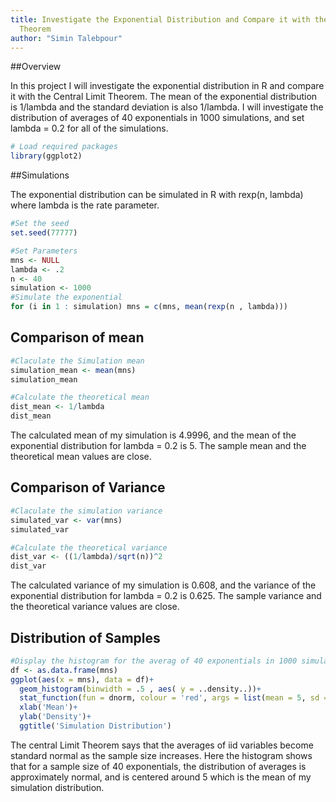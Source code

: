 ```yaml
---
title: Investigate the Exponential Distribution and Compare it with the Central Limit
  Theorem
author: "Simin Talebpour"
---
```



##Overview

In this project I will investigate the exponential distribution in R and compare it with the Central Limit Theorem. The mean of the exponential  distribution is 1/lambda and the standard deviation is also 1/lambda. I will investigate the distribution of averages of 40 exponentials in 1000 simulations, and set lambda = 0.2 for all of the simulations.

```r
# Load required packages 
library(ggplot2)
```

##Simulations

The exponential distribution can be simulated in R with rexp(n, lambda) where lambda is the rate parameter. 

```r
#Set the seed
set.seed(77777)

#Set Parameters
mns <- NULL
lambda <- .2
n <- 40
simulation <- 1000
#Simulate the exponential
for (i in 1 : simulation) mns = c(mns, mean(rexp(n , lambda)))
```

## Comparison of mean

```r
#Claculate the Simulation mean
simulation_mean <- mean(mns)
simulation_mean 
```
```r
#Calculate the theoretical mean
dist_mean <- 1/lambda
dist_mean
```

The calculated mean of my simulation is 4.9996, and the mean of the exponential distribution for lambda = 0.2 is 5. The sample mean and the theoretical mean values are close.

## Comparison of Variance

```r
#Claculate the simulation variance
simulated_var <- var(mns)
simulated_var
```

```r
#Calculate the theoretical variance
dist_var <- ((1/lambda)/sqrt(n))^2
dist_var
```

The calculated variance of my simulation is 0.608, and the variance of the exponential distribution for lambda = 0.2 is 0.625. The sample variance and the theoretical variance values are close.
 

## Distribution of Samples

```r
#Display the histogram for the averag of 40 exponentials in 1000 simulations
df <- as.data.frame(mns)
ggplot(aes(x = mns), data = df)+
  geom_histogram(binwidth = .5 , aes( y = ..density..))+
  stat_function(fun = dnorm, colour = 'red', args = list(mean = 5, sd = sqrt(dist_var)))+
  xlab('Mean')+
  ylab('Density')+
  ggtitle('Simulation Distribution')                    

```

  
The central Limit Theorem says that the averages of iid variables become standard normal as the sample size increases. Here the histogram shows that for a sample size of 40 exponentials, the distribution of averages is approximately normal, and is centered around 5 which is the mean of my simulation distribution.


